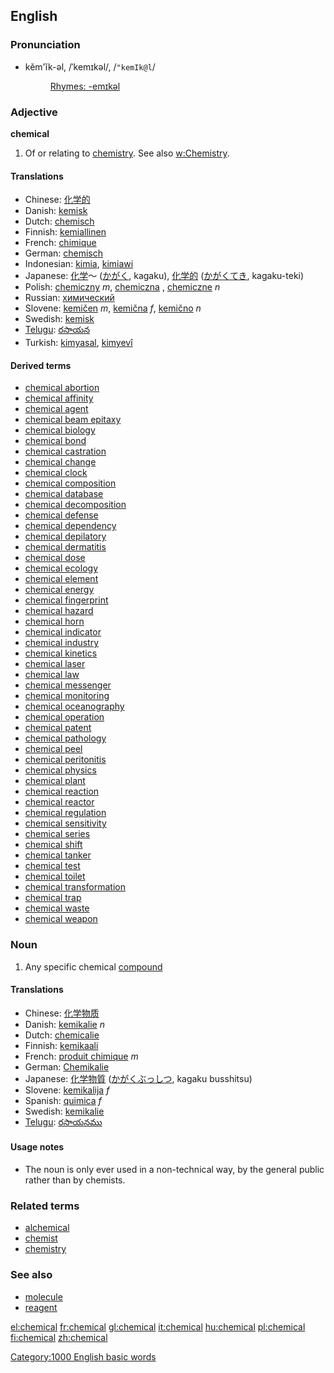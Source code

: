 ==English==

===Pronunciation===
*kĕm'ĭk-əl, /ˈkemɪkəl/, /<tt>"kemIk@l</tt>/
*:[[Rhymes:English:-emɪkəl|Rhymes: -emɪkəl]]

===Adjective===
'''chemical''' {{notcomp}}

# Of or relating to [[chemistry]]. See also [[w:Chemistry]].

==== Translations ====
*Chinese: [[化学的]]
*Danish: [[kemisk]]
*Dutch: [[chemisch]]
*Finnish: [[kemiallinen]]
*French: [[chimique]]
*German: [[chemisch]]
*Indonesian: [[kimia]], [[kimiawi]]
*Japanese: [[化学]]～ ([[かがく]], kagaku), [[化学的]] ([[かがく]]てき, kagaku-teki)
*Polish: [[chemiczny]] ''m'', [[chemiczna]] {{f}}, [[chemiczne]] ''n''
*Russian: [[химический]]
*Slovene: [[kemičen]] ''m'', [[kemična]] ''f'', [[kemično]] ''n''
*Swedish: [[kemisk]]
*[[Telugu]]: [[రసాయన]]
*Turkish: [[kimyasal]], [[kimyevî]]

====Derived terms====
*[[chemical abortion]]
*[[chemical affinity]]
*[[chemical agent]]
*[[chemical beam epitaxy]]
*[[chemical biology]]
*[[chemical bond]]
*[[chemical castration]]
*[[chemical change]]
*[[chemical clock]]
*[[chemical composition]]
*[[chemical database]]
*[[chemical decomposition]]
*[[chemical defense]]
*[[chemical dependency]]
*[[chemical depilatory]]
*[[chemical dermatitis]]
*[[chemical dose]]
*[[chemical ecology]]
*[[chemical element]]
*[[chemical energy]]
*[[chemical fingerprint]]
*[[chemical hazard]]
*[[chemical horn]]
*[[chemical indicator]]
*[[chemical industry]]
*[[chemical kinetics]]
*[[chemical laser]]
*[[chemical law]]
*[[chemical messenger]]
*[[chemical monitoring]]
*[[chemical oceanography]]
*[[chemical operation]]
*[[chemical patent]]
*[[chemical pathology]]
*[[chemical peel]]
*[[chemical peritonitis]]
*[[chemical physics]]
*[[chemical plant]]
*[[chemical reaction]]
*[[chemical reactor]]
*[[chemical regulation]]
*[[chemical sensitivity]]
*[[chemical series]]
*[[chemical shift]]
*[[chemical tanker]]
*[[chemical test]]
*[[chemical toilet]]
*[[chemical transformation]]
*[[chemical trap]]
*[[chemical waste]]
*[[chemical weapon]]

===Noun===
{{en-noun-reg}}

# Any specific chemical [[compound]]

==== Translations ====
*Chinese: [[化学物质]]
*Danish: [[kemikalie]] ''n''
*Dutch: [[chemicalie]] {{f}}
*Finnish: [[kemikaali]]
*French: [[produit chimique]] ''m''
*German: [[Chemikalie]] {{f}}
*Japanese: [[化学物質]] ([[かがくぶっしつ]], kagaku busshitsu)
*Slovene: [[kemikalija]] ''f''
*Spanish: [[quimica]] ''f''
*Swedish: [[kemikalie]]
*[[Telugu]]: [[రసాయనము]]

====Usage notes====
* The noun is only ever used in a non-technical way, by the general public rather than by chemists.

===Related terms===
*[[alchemical]]
*[[chemist]]
*[[chemistry]]

===See also===
*[[molecule]]
*[[reagent]]

[[Category:1000 English basic words]]

[[el:chemical]]
[[fr:chemical]]
[[gl:chemical]]
[[it:chemical]]
[[hu:chemical]]
[[pl:chemical]]
[[fi:chemical]]
[[zh:chemical]]